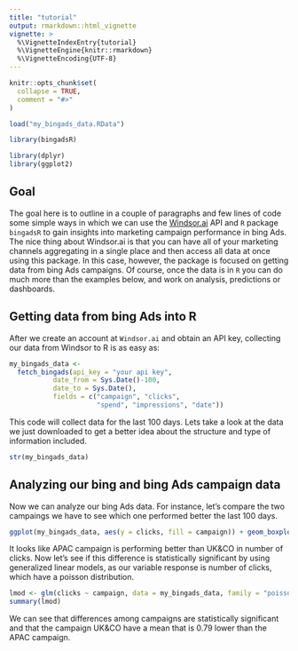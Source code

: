 ```yaml
---
title: "tutorial"
output: rmarkdown::html_vignette
vignette: >
  %\VignetteIndexEntry{tutorial}
  %\VignetteEngine{knitr::rmarkdown}
  %\VignetteEncoding{UTF-8}
---
```


```r
knitr::opts_chunk$set(
  collapse = TRUE,
  comment = "#>"
)

load("my_bingads_data.RData")
```

```r
library(bingadsR)

library(dplyr)
library(ggplot2)
```


## Goal

The goal here is to outline in a couple of paragraphs and few lines of code some simple ways in which we can use the [Windsor.ai](https://windsor.ai/) API and `R` package `bingadsR` to gain insights into marketing campaign performance in bing Ads. The nice thing about Windsor.ai is that you can have all of your marketing channels aggregating in a single place and then access all data at once using this package. In this case, however, the package is focused on getting data from bing Ads campaigns. Of course, once the data is in `R` you can do much more than the examples below, and work on analysis, predictions or dashboards.

## Getting data from bing Ads into R

After we create an account at  `Windsor.ai`  and obtain an API key, collecting our data from Windsor to R is as easy as:

```r

my_bingads_data <-
  fetch_bingads(api_key = "your api key",
           date_from = Sys.Date()-100,
           date_to = Sys.Date(),
           fields = c("campaign", "clicks",
                      "spend", "impressions", "date")) 
```

This code will collect data for the last 100 days. Lets take a look at the data we just downloaded to get a better idea about the structure and type of information included. 

```r
str(my_bingads_data)
```

## Analyzing our bing  and bing Ads campaign data 

Now we can analyze our bing Ads data. For instance, let's compare the two campaings we have to see which one performed better the last 100 days. 

```r
ggplot(my_bingads_data, aes(y = clicks, fill = campaign)) + geom_boxplot()
```

It looks like APAC campaign is performing better than  UK&CO in number of clicks. Now let's see if this difference is statistically significant by using generalized linear models, as our variable response is number of clicks, which have a poisson distribution.

```r
lmod <- glm(clicks ~ campaign, data = my_bingads_data, family = "poisson")
summary(lmod)
```

We can see that differences among campaigns are statistically significant and that the campaign UK&CO have a mean that is 0.79 lower than the APAC campaign.
